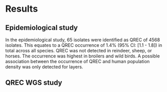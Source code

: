 # Results

## Epidemiological study
In the epidemiological study, 65 isolates were identified as QREC of 4568 isolates. This equates to a QREC occurrence of 1.4% (95% CI: [1.1 - 1.8]) in total across all species. QREC was not detected in reindeer, sheep, or horses. The occurrence was highest in broilers and wild birds. A possible association between the occurrence of QREC and human population density was only detected for layers.

## QREC WGS study

